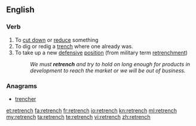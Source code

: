 ==English==

===Verb===
{{en-verb|retrenches|retrenching|retrenched|retrenched}}

# To [[cut down]] or [[reduce]] something
# To dig or redig a [[trench]] where one already was.
# To take up a new [[defensive]] [[position]] (from military term [[retrenchment]])
#: ''We must '''retrench''' and try to hold on long enough for products in development to reach the market or we will be out of business.''

===Anagrams===
* [[trencher#English|trencher]]

[[et:retrench]]
[[fa:retrench]]
[[fr:retrench]]
[[io:retrench]]
[[kn:retrench]]
[[ml:retrench]]
[[my:retrench]]
[[ta:retrench]]
[[te:retrench]]
[[vi:retrench]]
[[zh:retrench]]